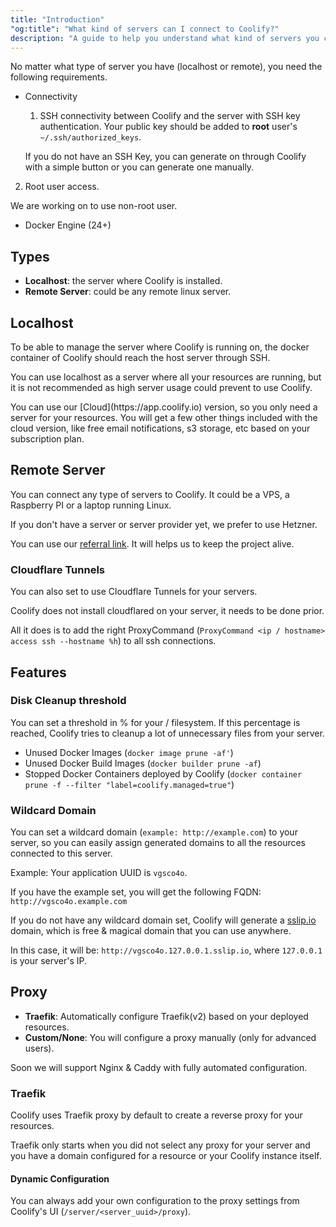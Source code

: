 ```yaml
---
title: "Introduction"
"og:title": "What kind of servers can I connect to Coolify?"
description: "A guide to help you understand what kind of servers you can connect to Coolify."
---
```


No matter what type of server you have (localhost or remote), you need the following requirements.

- Connectivity

  1. SSH connectivity between Coolify and the server with SSH key authentication.
     <Tip>
Your public key should be added to **root** user's `~/.ssh/authorized_keys`.

  If you do not have an SSH Key, you can generate on through Coolify with a simple button or you can generate one manually.

   </Tip>
2. Root user access.
 <Tip>
 We are working on to use non-root user.
 </Tip>

- Docker Engine (24+)

## Types

- **Localhost**: the server where Coolify is installed.
- **Remote Server**: could be any remote linux server.

## Localhost

To be able to manage the server where Coolify is running on, the docker container of Coolify should reach the host server through SSH.

You can use localhost as a server where all your resources are running, but it is not recommended as high server usage could prevent to use Coolify.

<Tip>
  You can use our [Cloud](https://app.coolify.io) version, so you only need a
  server for your resources. You will get a few other things included with the
  cloud version, like free email notifications, s3 storage, etc based on your
  subscription plan.
</Tip>

## Remote Server

You can connect any type of servers to Coolify. It could be a VPS, a Raspberry PI or a laptop running Linux.

<Tip>
If you don't have a server or server provider yet, we prefer to use Hetzner.

You can use our [referral link](https://coolify.io/hetzner). It will helps us to keep the project alive.

</Tip>

### Cloudflare Tunnels

You can also set to use Cloudflare Tunnels for your servers.

<Tip>
Coolify does not install cloudflared on your server, it needs to be done prior.

All it does is to add the right ProxyCommand (`ProxyCommand <ip / hostname> access ssh --hostname %h`) to all ssh connections.

</Tip>

## Features

### Disk Cleanup threshold

You can set a threshold in % for your / filesystem. If this percentage is reached, Coolify tries to cleanup a lot of unnecessary files from your server.

- Unused Docker Images (`docker image prune -af'`)
- Unused Docker Build Images (`docker builder prune -af`)
- Stopped Docker Containers deployed by Coolify (`docker container prune -f --filter "label=coolify.managed=true"`)

### Wildcard Domain

You can set a wildcard domain (`example: http://example.com`) to your server, so you can easily assign generated domains to all the resources connected to this server.

Example: Your application UUID is `vgsco4o`.

If you have the example set, you will get the following FQDN: `http://vgsco4o.example.com`

If you do not have any wildcard domain set, Coolify will generate a [sslip.io](https://sslip.io) domain, which is free & magical domain that you can use anywhere.

In this case, it will be: `http://vgsco4o.127.0.0.1.sslip.io`, where `127.0.0.1` is your server's IP.

## Proxy

- **Traefik**: Automatically configure Traefik(v2) based on your deployed resources.
- **Custom/None**: You will configure a proxy manually (only for advanced users).

<Tip>
  Soon we will support Nginx & Caddy with fully automated configuration.
</Tip>

### Traefik

Coolify uses Traefik proxy by default to create a reverse proxy for your resources.

<Tip>
  Traefik only starts when you did not select any proxy for your server and you
  have a domain configured for a resource or your Coolify instance itself.
</Tip>

#### Dynamic Configuration

You can always add your own configuration to the proxy settings from Coolify's UI (`/server/<server_uuid>/proxy`).
